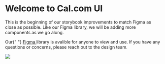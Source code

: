 
<Meta title="Introduction" />

<div className="flex flex-col items-center text-center">
  <h1 style={{ marginBottom: "24px", marginTop: "36px" }}>Welcome to Cal.com UI</h1>
  <p>
    This is the beginning of our storybook improvements to match Figma as close as possible. Like our Figma
    library, we will be adding more components as we go along.
  </p>
  <p>
    Our{" "}
    <a href="https://www.figma.com/file/9MOufQNLtdkpnDucmNX10R/%E2%9D%96-Cal-DS" target="_blank">
      Figma
    </a>
    library is avalible for anyone to view and use. If you have any questions or concerns, please reach out to
    the design team.
  </p>
</div>

<img src="/sb-cover.jpg" />
